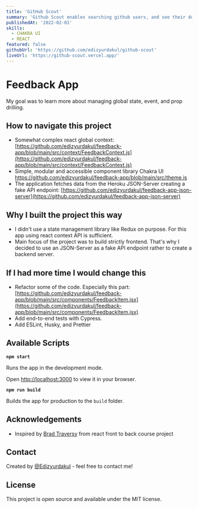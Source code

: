 ---
title: 'GitHub Scout'
summary: 'Github Scout enables searching github users, and see their details more in depth, how many stars, followers, and etc.'
publishedAt: '2022-02-01'
skills:
  - CHAKRA UI
  - REACT
featured: false
githubUrl: 'https://github.com/edizyurdakul/github-scout'
liveUrl: 'https://github-scout.vercel.app/'
---

# Feedback App

My goal was to learn more about managing global state, event, and prop drilling.

## How to navigate this project

- Somewhat complex react global context: [https://github.com/edizyurdakul/feedback-app/blob/main/src/context/FeedbackContext.js](https://github.com/edizyurdakul/feedback-app/blob/main/src/context/FeedbackContext.js)
- Simple, modular and accessible component library Chakra UI https://github.com/edizyurdakul/feedback-app/blob/main/src/theme.js
- The application fetches data from the Heroku JSON-Server creating a fake API endpoint: [https://github.com/edizyurdakul/feedback-app-json-server](https://github.com/edizyurdakul/feedback-app-json-server)

## Why I built the project this way

- I didn't use a state management library like Redux on purpose. For this app using react context API is sufficient.
- Main focus of the project was to build strictly frontend. That's why I decided to use an JSON-Server as a fake API endpoint rather to create a backend server.

## If I had more time I would change this

- Refactor some of the code. Especially this part: [https://github.com/edizyurdakul/feedback-app/blob/main/src/components/FeedbackItem.jsx](https://github.com/edizyurdakul/feedback-app/blob/main/src/components/FeedbackItem.jsx)
- Add end-to-end tests with Cypress.
- Add ESLint, Husky, and Prettier

## Available Scripts

**`npm start`**

Runs the app in the development mode.

Open [http://localhost:3000](http://localhost:3000/) to view it in your browser.

**`npm run build`**

Builds the app for production to the `build` folder.

## Acknowledgements

- Inspired by [Brad Traversy](https://www.traversymedia.com/) from react front to back course project

## Contact

Created by [@Edizyurdakul](https://edizyurdakul.com/) - feel free to contact me!

## License

This project is open source and available under the MIT license.
